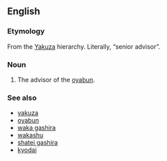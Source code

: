 ==English==

===Etymology===
From the {{etyl|ja|sort=saiko-komon}} [[Yakuza]] hierarchy. Literally, “senior advisor”.

===Noun===
{{en-noun|sg=[[saiko|Saiko]]-[[komon]]|pl=Saiko-komon}}

# The advisor of the [[oyabun]].

===See also===
* [[yakuza]]
* [[oyabun]]
* [[waka gashira]]
* [[wakashu]]
* [[shatei gashira]]
* [[kyodai]]